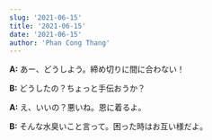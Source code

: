 ```yaml
---
slug: '2021-06-15'
title: '2021-06-15'
date: '2021-06-15'
author: 'Phan Cong Thang'
---
```


**A:** あー、どうしよう。締め切りに間に合わない！

**B:** どうしたの？ちょっと手伝おうか？

**A:** え、いいの？悪いね。恩に着るよ。

**B:** そんな水臭いこと言って。困った時はお互い様だよ。
